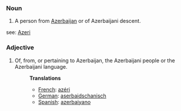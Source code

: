 ===Noun===
#A person from [[Azerbaijan]] or of Azerbaijani descent.
see: [[Azeri]]

===Adjective===
#Of, from, or pertaining to Azerbaijan, the Azerbaijani people or the Azerbaijani language.
#:'''Translations'''
#:*[[French]]: [[azéri]]
#:*[[German]]: [[aserbaidschanisch]]
#:*[[Spanish]]: [[azerbaiyano]]